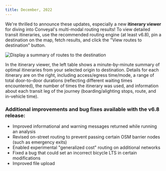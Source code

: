 ```yaml
---
title: December, 2022
---
```



We're thrilled to announce these updates, especially a new **itinerary viewer** for diving into Conveyal's multi-modal routing results! To view detailed transit itineraries, use the recommended routing engine (at least v6.8), pin a destination on the map, fetch results, and click the "View routes to destination" button.

<Image
  src='/img/fetch-itinerary-details.gif'
  alt='Display a summary of routes to the destination'
/>

In the itinerary viewer, the left table shows a minute-by-minute summary of optimal itineraries from your selected origin to destination. Details for each itinerary are on the right, including access/egress time/mode, a range of total door-to-door durations (reflecting different waiting times encountered), the number of times the itinerary was used, and information about each transit leg of the journey (boarding/alighting stops, route, and in-vehicle time).

### Additional improvements and bug fixes available with the v6.8 release:
- Improved informational and warning messages returned while running an analysis
- Revised on-street routing to prevent passing certain OSM barrier nodes (such as emergency exits)
- Enabled experimental "generalized cost" routing on additional networks
- Fixed a bug that could set an incorrect bicycle LTS in certain modifications
- Improved file upload

